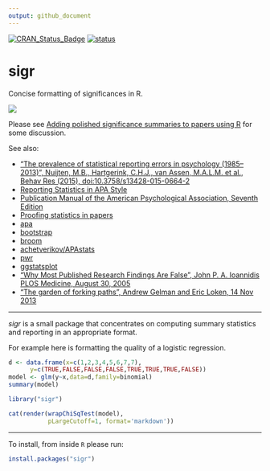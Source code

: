 ```yaml
---
output: github_document
---
```



[![CRAN_Status_Badge](https://www.r-pkg.org/badges/version/sigr)](https://cran.r-project.org/package=sigr)
[![status](https://tinyverse.netlify.com/badge/sigr)](https://CRAN.R-project.org/package=sigr)


<!-- README.md is generated from README.Rmd. Please edit that file -->

# sigr

Concise formatting of significances in R.

![](https://github.com/WinVector/sigr/raw/master/tools/sigr.png)

Please see [Adding polished significance summaries to papers using R](https://win-vector.com/2016/10/04/adding-polished-significance-summaries-to-papers-using-r/) for some discussion.

See also:

  * ["The prevalence of statistical reporting errors in psychology (1985–2013)", Nuijten, M.B., Hartgerink, C.H.J., van Assen, M.A.L.M. et al., Behav Res (2015), doi:10.3758/s13428-015-0664-2](https://link.springer.com/article/10.3758/s13428-015-0664-2)
  * [Reporting Statistics in APA Style](https://my.ilstu.edu/~jhkahn/apastats.html)
  * [Publication Manual of the American Psychological Association, Seventh Edition](https://apastyle.apa.org/products/publication-manual-7th-edition)
  * [Proofing statistics in papers](https://win-vector.com/2016/10/02/proofing-statistics-in-papers/)
  * [apa](https://CRAN.R-project.org/package=apa)
  * [bootstrap](https://CRAN.R-project.org/package=bootstrap)
  * [broom](https://cran.r-project.org/package=broom)
  * [achetverikov/APAstats](https://github.com/achetverikov/APAstats)
  * [pwr](https://CRAN.R-project.org/package=pwr)
  * [ggstatsplot](https://indrajeetpatil.github.io/ggstatsplot/)
  * ["Why Most Published Research Findings Are False", John P. A. Ioannidis
PLOS Medicine, August 30, 2005](https://journals.plos.org/plosmedicine/article?id=10.1371/journal.pmed.0020124)
  * ["The garden of forking paths", Andrew Gelman and Eric Loken, 14 Nov 2013](http://www.stat.columbia.edu/~gelman/research/unpublished/p_hacking.pdf)


-----------


_sigr_ is a small package that concentrates on computing summary
statistics and reporting in an appropriate format.

For example here is formatting the quality of a logistic regression.

```r
d <- data.frame(x=c(1,2,3,4,5,6,7,7),
      y=c(TRUE,FALSE,FALSE,FALSE,TRUE,TRUE,TRUE,FALSE))
model <- glm(y~x,data=d,family=binomial)
summary(model)
```



```r
library("sigr")
```
```r
cat(render(wrapChiSqTest(model),
           pLargeCutoff=1, format='markdown'))
```

-----------

To install, from inside `R` please run:

```r
install.packages("sigr")
```
